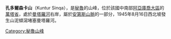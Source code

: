 {{Coord|12|48|51|S|74|16|35|W|display=title}}

'''孔多爾森卡山'''（Kuntur Sinqa），是[[秘魯|秘魯]]的山峰，位於該國中南部[[阿亞庫喬大區|阿亞庫喬大區]]的[[萬塔省|萬塔省]]，處於[[曼塔羅河|曼塔羅河]]右岸，屬於[[安第斯山脈|安第斯山脈]]的一部分，1945年8月16日西北坡發生山泥傾瀉堵塞曼塔羅河。

{{Peru-geo-stub}}
[[Category:秘魯山峰|Category:秘魯山峰]]